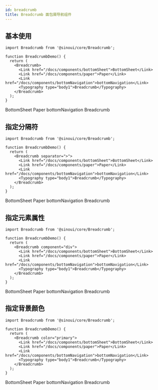```yaml
---
id: breadcrumb
title: Breadcrumb 面包屑导航组件
---
```



## 基本使用

```tsx
import Breadcrumb from '@sinoui/core/Breadcrumb';

function BreadcrumbDemo() {
  return (
    <Breadcrumb>
      <Link href="/docs/components/bottomSheet">BottomSheet</Link>
      <Link href="/docs/components/paper">Paper</Link>
      <Link href="/docs/components/bottomNavigation">bottomNavigation</Link>
      <Typography type="body1">Breadcrumb</Typography>
    </Breadcrumb>
  );
}
```

<ThemeProvider theme={defaultTheme}>
  <Breadcrumb>
    <Link href="/docs/components/bottomSheet">BottomSheet</Link>
    <Link href="/docs/components/paper">Paper</Link>
    <Link href="/docs/components/bottomNavigation">bottomNavigation</Link>
    <Typography type="body1">Breadcrumb</Typography>
  </Breadcrumb>
</ThemeProvider>

## 指定分隔符

```tsx
import Breadcrumb from '@sinoui/core/Breadcrumb';

function BreadcrumbDemo() {
  return (
    <Breadcrumb separator=">">
      <Link href="/docs/components/bottomSheet">BottomSheet</Link>
      <Link href="/docs/components/paper">Paper</Link>
      <Link href="/docs/components/bottomNavigation">bottomNavigation</Link>
      <Typography type="body1">Breadcrumb</Typography>
    </Breadcrumb>
  );
}
```

<ThemeProvider theme={defaultTheme}>
  <Breadcrumb separator=">">
    <Link href="/docs/components/bottomSheet">BottomSheet</Link>
    <Link href="/docs/components/paper">Paper</Link>
    <Link href="/docs/components/bottomNavigation">bottomNavigation</Link>
    <Typography type="body1">Breadcrumb</Typography>
  </Breadcrumb>
</ThemeProvider>

## 指定元素属性

```tsx
import Breadcrumb from '@sinoui/core/Breadcrumb';

function BreadcrumbDemo() {
  return (
    <Breadcrumb component="div">
      <Link href="/docs/components/bottomSheet">BottomSheet</Link>
      <Link href="/docs/components/paper">Paper</Link>
      <Link href="/docs/components/bottomNavigation">bottomNavigation</Link>
      <Typography type="body1">Breadcrumb</Typography>
    </Breadcrumb>
  );
}
```

<ThemeProvider theme={defaultTheme}>
  <Breadcrumb component="div">
    <Link href="/docs/components/bottomSheet">BottomSheet</Link>
    <Link href="/docs/components/paper">Paper</Link>
    <Link href="/docs/components/bottomNavigation">bottomNavigation</Link>
    <Typography type="body1">Breadcrumb</Typography>
  </Breadcrumb>
</ThemeProvider>

## 指定背景颜色

```tsx
import Breadcrumb from '@sinoui/core/Breadcrumb';

function BreadcrumbDemo() {
  return (
    <Breadcrumb color="primary">
      <Link href="/docs/components/bottomSheet">BottomSheet</Link>
      <Link href="/docs/components/paper">Paper</Link>
      <Link href="/docs/components/bottomNavigation">bottomNavigation</Link>
      <Typography type="body1">Breadcrumb</Typography>
    </Breadcrumb>
  );
}
```

<ThemeProvider theme={defaultTheme}>
  <Breadcrumb color="primary">
    <Link href="/docs/components/bottomSheet">BottomSheet</Link>
    <Link href="/docs/components/paper">Paper</Link>
    <Link href="/docs/components/bottomNavigation">bottomNavigation</Link>
    <Typography type="body1">Breadcrumb</Typography>
  </Breadcrumb>
</ThemeProvider>
